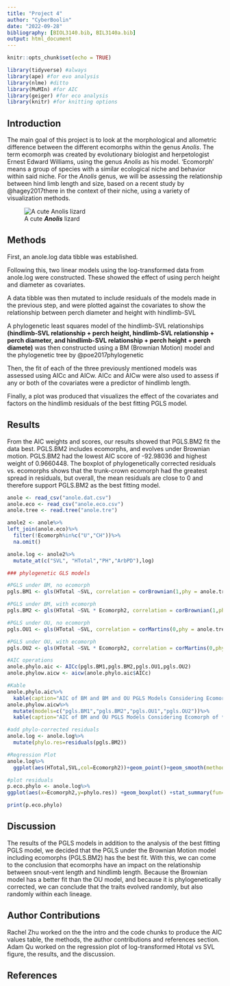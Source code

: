 ```yaml
---
title: "Project 4"
author: "CyberBoolin"
date: "2022-09-28"
bibliography: [BIOL3140.bib, BIL3140a.bib]
output: html_document
---
```


```r
knitr::opts_chunk$set(echo = TRUE)
```
```r
library(tidyverse) #always
library(ape) #for evo analysis
library(nlme) #ditto
library(MuMIn) #for AIC
library(geiger) #for eco analysis
library(knitr) #for knitting options
```

## Introduction

The main goal of this project is to look at the morphological and allometric difference between the different ecomorphs within the genus *Anolis*. The term ecomorph was created by evolutionary biologist and herpetologist Ernest Edward Williams, using the genus *Anolis* as his model. 'Ecomorph' means a group of species with a similar ecological niche and behavior within said niche. For the *Anolis* genus, we will be assessing the relationship between hind limb length and size, based on a recent study by @hagey2017there in the context of their niche, using a variety of visualization methods.


</center>
![A cute ***Anolis*** lizard](https://img.rawpixel.com/s3fs-private/rawpixel_images/website_content/fl8686930997-image-ktwphq1k.jpg?w=800&dpr=1&fit=default&crop=default&q=65&vib=3&con=3&usm=15&bg=F4F4F3&ixlib=js-2.2.1&s=00c64df37149ed4dbb4a36dd65065bfe)
</center>

## Methods

First, an anole.log data tibble was established. 

Following this, two linear models using the log-transformed data from anole.log were constructed. These showed the effect of using perch height and diameter as covariates.

A data tibble was then mutated to include residuals of the models made in the previous step, and were plotted against the covariates to show the relationship between perch diameter and height with hindlimb-SVL


A phylogenetic least squares model of the hindlimb-SVL relationships **(hindlimb-SVL relationship + perch height, hindlimb-SVL relationship + perch diameter, and hindlimb-SVL relationship + perch height + perch diamete)** was then constructed using a BM (Brownian Motion) model and the phylogenetic tree by @poe2017phylogenetic

Then, the fit of each of the three previously mentioned models was assessed using AICc and AICw. AICc and AICw were also used to assess if any or both of the covariates were a predictor of hindlimb length.

Finally, a plot was produced that visualizes the effect of the covariates and factors on the hindlimb residuals of the best fitting PGLS model.

## Results
From the AIC weights and scores, our results showed that PGLS.BM2 fit the data best. PGLS.BM2 includes ecomorphs, and evolves under Brownian motion. PGLS.BM2 had the lowest AIC score of -92.98036 and highest weight of 0.9660448. The boxplot of phylogenetically corrected residuals vs. ecomorphs shows that the trunk-crown ecomorph had the greatest spread in residuals, but overall, the mean residuals are close to 0 and therefore support PGLS.BM2 as the best fitting model.
```r
anole <- read_csv("anole.dat.csv")
anole.eco <- read_csv("anole.eco.csv")
anole.tree <- read.tree("anole.tre")
```

```r
anole2 <- anole%>%
left_join(anole.eco)%>%
  filter(!Ecomorph%in%c("U","CH"))%>%
  na.omit()

anole.log <- anole2%>%
  mutate_at(c("SVL", "HTotal","PH","ArbPD"),log)
```

```r
### phylogenetic GLS models

#PGLS under BM, no ecomorph
pgls.BM1 <- gls(HTotal ~SVL, correlation = corBrownian(1,phy = anole.tree,form=~Species),data = anole.log, method = "ML")

#PGLS under BM, with ecomorph
pgls.BM2 <- gls(HTotal ~SVL * Ecomorph2, correlation = corBrownian(1,phy = anole.tree,form=~Species),data = anole.log, method = "ML")

#PGLS under OU, no ecomorph
pgls.OU1 <- gls(HTotal ~SVL, correlation = corMartins(0,phy = anole.tree,form=~Species),data = anole.log, method = "ML")

#PGLS under OU, with ecomorph
pgls.OU2 <- gls(HTotal ~SVL * Ecomorph2, correlation = corMartins(0,phy = anole.tree,form=~Species),data = anole.log, method = "ML")
```

```r
#AIC operations
anole.phylo.aic <- AICc(pgls.BM1,pgls.BM2,pgls.OU1,pgls.OU2)
anole.phylow.aicw <- aicw(anole.phylo.aic$AICc)

#Kable
anole.phylo.aic%>%
  kable(caption="AIC of BM and BM and OU PGLS Models Considering Ecomorph of *Anolis*")
anole.phylow.aicw%>%
  mutate(models=c("pgls.BM1","pgls.BM2","pgls.OU1","pgls.OU2"))%>%
  kable(caption="AIC of BM and OU PGLS Models Considering Ecomorph of *Anolis* ")
```

```r
#add phylo-corrected residuals
anole.log <- anole.log%>%
  mutate(phylo.res=residuals(pgls.BM2))
```

```r
#Regression Plot 
anole.log%>%
  ggplot(aes(HTotal,SVL,col=Ecomorph2))+geom_point()+geom_smooth(method="lm")
```

```r
#plot residuals
p.eco.phylo <- anole.log%>%
ggplot(aes(x=Ecomorph2,y=phylo.res)) +geom_boxplot() +stat_summary(fun=mean, geom="point", size=3)

print(p.eco.phylo)

```



## Discussion
The results of the PGLS models in addition to the analysis of the best fitting PGLS model, we decided that the PGLS under the Brownian Motion model including ecomorphs (PGLS.BM2) has the best fit. With this, we can come to the conclusion that ecomorphs have an impact on the relationship between snout-vent length and hindlimb length. Because the Brownian model has a better fit than the OU model, and because it is phylogenetically corrected, we can conclude that the traits evolved randomly, but also randomly within each lineage.

## Author Contributions
Rachel Zhu worked on the the intro and the code chunks to produce the AIC values table, the methods, the author contributions and references section. Adam Qu worked on the regression plot of log-transformed Htotal vs SVL figure, the results, and the discussion.

## References



